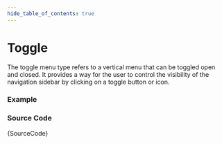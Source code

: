 ```yaml
---
hide_table_of_contents: true
---
```



# Toggle

The toggle menu type refers to a vertical menu that can be toggled open and closed. It provides a way for the user to control the visibility of the navigation sidebar by clicking on a toggle button or icon.

### Example

<BrowserWindow url='/vertical-menu/menu-types/toggle'>
  <Provider>
    <Toggle />
  </Provider>
</BrowserWindow>

### Source Code

<TsToJsCodeSnippet>{SourceCode}</TsToJsCodeSnippet>
